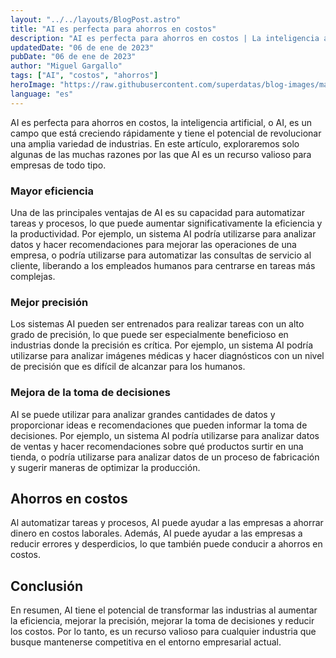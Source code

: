 ```yaml
---
layout: "../../layouts/BlogPost.astro"
title: "AI es perfecta para ahorros en costos"
description: "AI es perfecta para ahorros en costos | La inteligencia artificial, o AI, es un campo que está creciendo rápidamente y tiene el potencial de revolucionar una amplia variedad de industrias. En este artículo, exploraremos solo algunas de las muchas razones por las que AI es un recurso valioso para empresas de todo tipo."
updatedDate: "06 de ene de 2023"
pubDate: "06 de ene de 2023"
author: "Miguel Gargallo"
tags: ["AI", "costos", "ahorros"]
heroImage: "https://raw.githubusercontent.com/superdatas/blog-images/main/ai-advancement-science.png"
language: "es"
---
```


AI es perfecta para ahorros en costos, la inteligencia artificial, o AI, es un campo que está creciendo rápidamente y tiene el potencial de revolucionar una amplia variedad de industrias. En este artículo, exploraremos solo algunas de las muchas razones por las que AI es un recurso valioso para empresas de todo tipo.

### Mayor eficiencia

Una de las principales ventajas de AI es su capacidad para automatizar tareas y procesos, lo que puede aumentar significativamente la eficiencia y la productividad. Por ejemplo, un sistema AI podría utilizarse para analizar datos y hacer recomendaciones para mejorar las operaciones de una empresa, o podría utilizarse para automatizar las consultas de servicio al cliente, liberando a los empleados humanos para centrarse en tareas más complejas.

### Mejor precisión

Los sistemas AI pueden ser entrenados para realizar tareas con un alto grado de precisión, lo que puede ser especialmente beneficioso en industrias donde la precisión es crítica. Por ejemplo, un sistema AI podría utilizarse para analizar imágenes médicas y hacer diagnósticos con un nivel de precisión que es difícil de alcanzar para los humanos.

### Mejora de la toma de decisiones

AI se puede utilizar para analizar grandes cantidades de datos y proporcionar ideas e recomendaciones que pueden informar la toma de decisiones. Por ejemplo, un sistema AI podría utilizarse para analizar datos de ventas y hacer recomendaciones sobre qué productos surtir en una tienda, o podría utilizarse para analizar datos de un proceso de fabricación y sugerir maneras de optimizar la producción.

## Ahorros en costos

Al automatizar tareas y procesos, AI puede ayudar a las empresas a ahorrar dinero en costos laborales. Además, AI puede ayudar a las empresas a reducir errores y desperdicios, lo que también puede conducir a ahorros en costos.

## Conclusión

En resumen, AI tiene el potencial de transformar las industrias al aumentar la eficiencia, mejorar la precisión, mejorar la toma de decisiones y reducir los costos. Por lo tanto, es un recurso valioso para cualquier industria que busque mantenerse competitiva en el entorno empresarial actual.